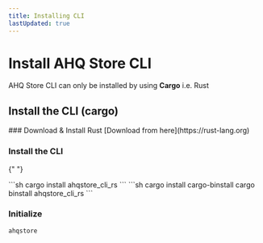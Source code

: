 ```yaml
---
title: Installing CLI
lastUpdated: true
---
```



# Install AHQ Store CLI

AHQ Store CLI can only be installed by using **Cargo** i.e. Rust

## Install the CLI (cargo)

<Steps>
 ### Download & Install Rust
  [Download from here](https://rust-lang.org)

### Install the CLI

{" "}

<Tabs>
  <Tab label="Install Using Cargo">
    ```sh 
    cargo install ahqstore_cli_rs 
    ```
  </Tab>

  <Tab label="Install Using Cargo binstall">
    ```sh
    cargo install cargo-binstall 
    cargo binstall ahqstore_cli_rs 
    ```
  </Tab>
</Tabs>

### Initialize

```sh
ahqstore
```

</Steps>
